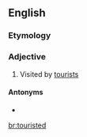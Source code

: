==English==

===Etymology===
{{suffix|en|tourist|ed}}

===Adjective===
{{en-adj}}

# {{lb|en|often|in combination}} Visited by [[tourist]]s

====Antonyms====
* {{l|en|untouristed}}

[[br:touristed]]
